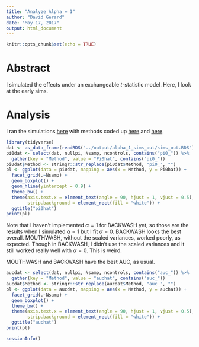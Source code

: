 ```yaml
---
title: "Analyze Alpha = 1"
author: "David Gerard"
date: "May 17, 2017"
output: html_document
---
```


```r
knitr::opts_chunk$set(echo = TRUE)
```

# Abstract

I simulated the effects under an exchangeable $t$-statistic model. Here, I look at the early sims.

# Analysis

I ran the simulations [here](https://github.com/dcgerard/ruvb_plus_ash/blob/master/code/exchangeable_mouthwash_sims.R) with methods coded up [here](https://github.com/dcgerard/ruvb_plus_ash/blob/master/code/non_nc_methods.R) and [here](https://github.com/dcgerard/ruvb_sims/blob/nc_var/Code/nc_adjustment_methods.R).

```r
library(tidyverse)
dat <- as_data_frame(readRDS("../output/alpha_1_sims_out/sims_out.RDS"))
pi0dat <- select(dat, nullpi, Nsamp, ncontrols, contains("pi0_")) %>%
  gather(key = "Method", value = "Pi0hat", contains("pi0_"))
pi0dat$Method <- stringr::str_replace(pi0dat$Method, "pi0_", "")
pl <- ggplot(data = pi0dat, mapping = aes(x = Method, y = Pi0hat)) +
  facet_grid(.~Nsamp) +
  geom_boxplot() +
  geom_hline(yintercept = 0.9) +
  theme_bw() +
  theme(axis.text.x = element_text(angle = 90, hjust = 1, vjust = 0.5),
        strip.background = element_rect(fill = "white")) +
  ggtitle("pi0hat")
print(pl)
```

Note that I haven't implemented $\alpha = 1$ for BACKWASH yet, so those are the results when I simulated $\alpha = 1$ but I fit $\alpha = 0$. BACKWASH looks the best overall. MOUTHWASH, without the scaled variances, worked poorly, as expected. Though in BACKWASH, I didn't use the scaled variances and it still worked really well with $\alpha = 0$. This is weird.

MOUTHWASH and BACKWASH have the best AUC, as usual.

```r
aucdat <- select(dat, nullpi, Nsamp, ncontrols, contains("auc_")) %>%
  gather(key = "Method", value = "auchat", contains("auc_"))
aucdat$Method <- stringr::str_replace(aucdat$Method, "auc_", "")
pl <- ggplot(data = aucdat, mapping = aes(x = Method, y = auchat)) +
  facet_grid(.~Nsamp) +
  geom_boxplot() +
  theme_bw() +
  theme(axis.text.x = element_text(angle = 90, hjust = 1, vjust = 0.5),
        strip.background = element_rect(fill = "white")) +
  ggtitle("auchat")
print(pl)
```

```r
sessionInfo()
```
